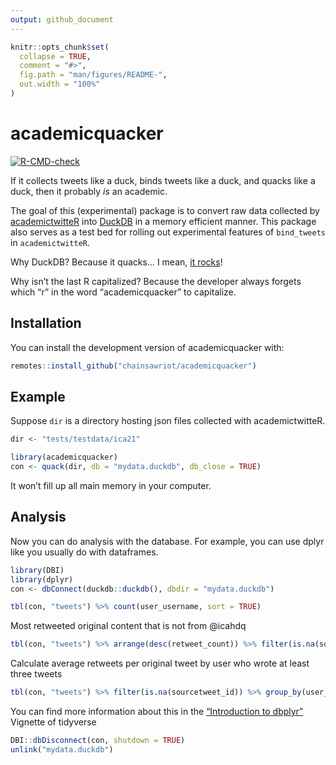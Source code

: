 ```yaml
---
output: github_document
---
```


<!-- README.md is generated from README.Rmd. Please edit that file -->

```r
knitr::opts_chunk$set(
  collapse = TRUE,
  comment = "#>",
  fig.path = "man/figures/README-",
  out.width = "100%"
)
```

# academicquacker

<!-- badges: start -->
[![R-CMD-check](https://github.com/chainsawriot/academicquacker/workflows/R-CMD-check/badge.svg)](https://github.com/chainsawriot/academicquacker/actions)
<!-- badges: end -->

If it collects tweets like a duck, binds tweets like a duck, and quacks like a duck, then it probably _is_ an academic.

The goal of this (experimental) package is to convert raw data collected by [academictwitteR](https://github.com/cjbarrie/academictwitteR) into [DuckDB](https://github.com/duckdb/duckdb) in a memory efficient manner. This package also serves as a test bed for rolling out experimental features of `bind_tweets` in `academictwitteR`.

Why DuckDB? Because it quacks... I mean, [it rocks](https://duckdb.org/docs/why_duckdb)!

Why isn't the last R capitalized? Because the developer always forgets which "r" in the word "academicquacker" to capitalize.

## Installation

You can install the development version of academicquacker with:

``` r
remotes::install_github("chainsawriot/academicquacker")
```

## Example

Suppose `dir` is a directory hosting json files collected with academictwitteR.

```r
dir <- "tests/testdata/ica21"
```

```r
library(academicquacker)
con <- quack(dir, db = "mydata.duckdb", db_close = TRUE)
```

It won't fill up all main memory in your computer.

## Analysis

Now you can do analysis with the database. For example, you can use dplyr like you usually do with dataframes.

```r
library(DBI)
library(dplyr)
con <- dbConnect(duckdb::duckdb(), dbdir = "mydata.duckdb")

tbl(con, "tweets") %>% count(user_username, sort = TRUE)
```

Most retweeted original content that is not from @icahdq

```r
tbl(con, "tweets") %>% arrange(desc(retweet_count)) %>% filter(is.na(sourcetweet_id) & user_username != "icahdq") %>% select(user_username, text, retweet_count)
```

Calculate average retweets per original tweet by user who wrote at least three tweets

```r
tbl(con, "tweets") %>% filter(is.na(sourcetweet_id)) %>% group_by(user_username) %>% summarise(avg_rt = sum(retweet_count, na.rm = TRUE) / n(), n = n()) %>% filter(n > 2) %>% arrange(desc(avg_rt))
```

You can find more information about this in the ["Introduction to dbplyr"](https://dbplyr.tidyverse.org/articles/dbplyr.html) Vignette of tidyverse

```r
DBI::dbDisconnect(con, shutdown = TRUE)
unlink("mydata.duckdb")
```
